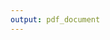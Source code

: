 ```yaml
---
output: pdf_document
---
```


\chapter{Discussion}\label{ch:discussion}
\thispagestyle{empty}

\section{Key Findings}

\subsection{Multimorbidity and social care}
\begin{itemize}[noitemsep]
\item Multimorbidity influences receipt of social care. 
\item ..though age is the biggest factor - likely due to frailty??
\item APEs show effects *after* adjusting for other variables (and interactions) important to discuss what they mean and how i can compare across models. 
\item Lower rates of receipt in subset 2, but APEs similar across subsets. Edin and Glas in subset 2
\item Female effect 4\% diff in probability - more likely to live alone?
\item Magnitude of effects important. 9+ meds == 80-84 ages. i.e. high multimorbidity same effect as aging 15-20 years
\item Fluctuating APEs for councils to do with baseline level of reference council also fluctuating. Again - *very small changes in APE*
\end{itemize}

\subsection{Renfrewshire}
\begin{itemize}[noitemsep]
\item Brief overview of discussion from chapter
\item Also discuss implicit finding that finite number of places for social care in Renfrew. Allocation according to \emph{resource} not \emph{need}. 
\end{itemize}

\subsection{Unplanned hospital admission}

\begin{itemize}[noitemsep]
\item Overall smaller magnitude of effects
\item High MM largest magnitude effect. Linear effect through groups
\item Age not as big a driver as SC
\item SC + USC drive admission. Likely means people with high needs use large amounts of \emph{all} services. 
\item Link to "intensification" of SC in lit review. Numbers now so small, can't assess if protective effect for those with less need.
\end{itemize}

\subsection{Descriptives}

\begin{itemize}[noitemsep]
\item Medicines decent measure of MM. Clear effects on SC and admissions
\item SIMD effect of MM reduces with age
\end{itemize}

\subsection{Social Care data}\label{sec:disc-sc-data}

\begin{itemize}[noitemsep]
\item Discuss quality and collection of SCS (place this nationally/internationally). Is there good sc data anywhere???
\item What is good/bad - What have I learned?
\item Consider quantifying home care \emph{plus} alarm/telecare users
\end{itemize}

\subsection{Linked Administrative Data Research}\label{sec:disc-admin-data}

\begin{itemize}[noitemsep]
\item Discuss process of obtaining and analysing linked data. Potentially useful for sg and others
\item Timeframe!! Probabaly not a good idea to try this for a PhD given timelines
\item Safe Haven. SDC and software upgrades
\item Suprevisors need to get used to appraising work *in* safe haven. 600 + outputs SDC. Also means format of how to appraise needs agreed. html??
\item Good things???
\item Point to move to re-use data rather than obtain-and-destroy approach
\end{itemize}

\section{Comparisons to previous research}
\begin{itemize}[noitemsep]
\item ICL - nothing in SC so far?? Namecheck PC stuff
\item Bardsley and SR of H \& SC studies
\item Kent economic paper
\item MM stuff
\end{itemize}

\section{Strengths and Limitations}

\subsection{Strengths}
\begin{itemize}[noitemsep]
\item Large, population sized linkage
\item Marginal effects
\end{itemize}

\subsection{Limitations}
\begin{itemize}[noitemsep]
\item Not really assessed Access to social care (mention time constraint?)
\item Census week for home care. Compare 2013/14 and later years in table 5.1
\item Linkage of SCS not consistent - difficult to make broad comparisons. Attempted to offset by subsetting. Home care stable though falling in SCS - why?
\item No measure for living alone
\item MM measure not validated - limited due to lack of access to PC data, Also means cannot address important MM questions as laid by AMS e.g. "Which clusters result in the greatest healthcare utilisation and greatest cost?"
\end{itemize}


\section{Implications}

\subsection{LA Variation}

\begin{itemize}[noitemsep]
\item MM effect on SC raises important message for policymakers. 
\item Strong argument for universal PC is that it improves access and therefore chance to prevent ill health etc [@RN599, 7]. (although ICL still present)
\item Social care is not universal therefore has poorer access therefore any hope of preventative care is unlikely
\item *If* care was broadend - would need an accurate measure of *need* How should this be defined? How should care be allocted due to it?
\end{itemize}

\section{Recommended future actions and research}

\subsection{Future research}
\begin{itemize}[noitemsep]
\item Measure \emph{Longitudinal} changes in social care and impact on admission/usc
\item Break down SC data - home care/telecare influence on outcomes
\item Utilise USC data better - include A \& E, NHS24 etc etc
\item Check post-doc list
\item Mortality
\item Further investigate medicines as measure of MM - try chapter counts [@RN228] or continuous rather than categorical
\end{itemize}

\subsection{A good title}
\begin{itemize}[noitemsep]
\item Broaden timeframe of SCS collection
\item Support LAs to provide either CHI or easily provide all ID data for linkage
\item Better access to Primary Care data for MM research
\end{itemize}




